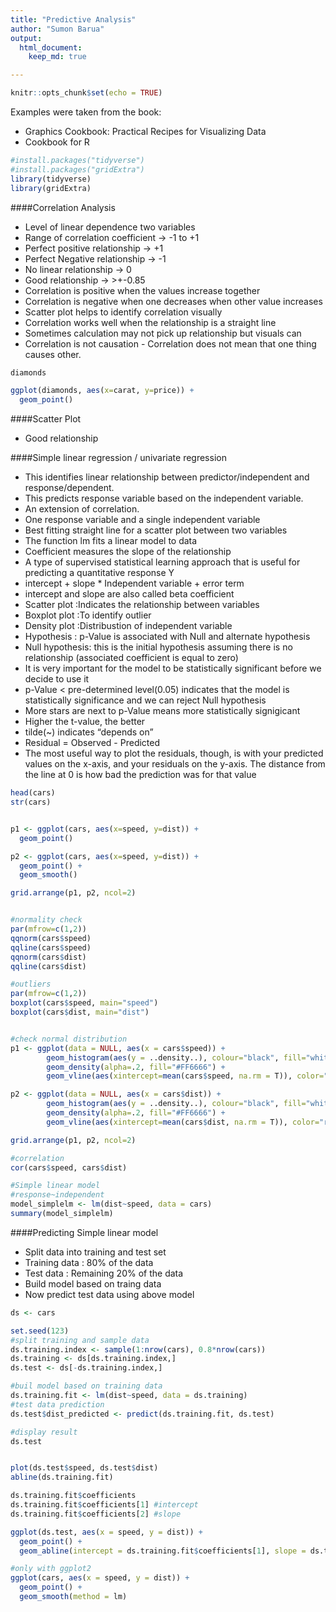```yaml
---
title: "Predictive Analysis"
author: "Sumon Barua"
output:
  html_document:
    keep_md: true

---
```

  
```r
knitr::opts_chunk$set(echo = TRUE)
```

Examples were taken from the book: 
  
  * Graphics Cookbook: Practical Recipes for Visualizing Data
  * Cookbook for R


```r
#install.packages("tidyverse")
#install.packages("gridExtra")
library(tidyverse)
library(gridExtra)
```


####Correlation Analysis

* Level of linear dependence two variables
* Range of correlation coefficient -> -1 to +1
* Perfect positive relationship    -> +1
* Perfect Negative relationship    -> -1
* No linear relationship           -> 0
* Good relationship                -> >+-0.85
* Correlation is positive when the values increase together
* Correlation is negative when one decreases when other value increases
* Scatter plot helps to identify correlation visually
* Correlation works well when the relationship is a straight line
* Sometimes calculation may not pick up relationship but visuals can
* Correlation is not causation - Correlation does not mean that one thing causes other.

```r
diamonds

ggplot(diamonds, aes(x=carat, y=price)) +
  geom_point()

```

####Scatter Plot

* Good relationship



####Simple linear regression / univariate regression

* This identifies linear relationship between predictor/independent and response/dependent.
* This predicts response variable based on the independent variable.
* An extension of correlation.
* One response variable and a single independent variable
* Best fitting straight line for a scatter plot between two variables
* The function lm fits a linear model to data
* Coefficient measures the slope of the relationship
* A type of supervised statistical learning approach that is useful for predicting a quantitative response Y
* intercept + slope * Independent variable + error term
* intercept and slope are also called beta coefficient
* Scatter plot :Indicates the relationship between variables
* Boxplot plot :To identify outlier
* Density plot :Distribustion of independent variable
* Hypothesis : p-Value is associated with Null and alternate hypothesis
* Null hypothesis: this is the initial hypothesis assuming there is no relationship (associated coefficient is equal to zero)
* It is very important for the model to be statistically significant before we decide to use it
* p-Value < pre-determined level(0.05) indicates that the model is statistically significance and we can reject Null hypothesis
* More stars are next to p-Value means more statistically signigicant
* Higher the t-value, the better
* tilde(~) indicates "depends on"
* Residual = Observed - Predicted
* The most useful way to plot the residuals, though, is with your predicted values on the x-axis, and your residuals on the y-axis. The distance from the line at 0 is how bad the prediction was for that value


```r
head(cars)
str(cars)


p1 <- ggplot(cars, aes(x=speed, y=dist)) +
  geom_point()

p2 <- ggplot(cars, aes(x=speed, y=dist)) +
  geom_point() +
  geom_smooth()

grid.arrange(p1, p2, ncol=2)


#normality check
par(mfrow=c(1,2))
qqnorm(cars$speed)
qqline(cars$speed)
qqnorm(cars$dist)
qqline(cars$dist)

#outliers
par(mfrow=c(1,2))
boxplot(cars$speed, main="speed")
boxplot(cars$dist, main="dist")


#check normal distribution
p1 <- ggplot(data = NULL, aes(x = cars$speed)) +
        geom_histogram(aes(y = ..density..), colour="black", fill="white") +
        geom_density(alpha=.2, fill="#FF6666") +
        geom_vline(aes(xintercept=mean(cars$speed, na.rm = T)), color="red", linetype="dashed", size=1)

p2 <- ggplot(data = NULL, aes(x = cars$dist)) +
        geom_histogram(aes(y = ..density..), colour="black", fill="white") +
        geom_density(alpha=.2, fill="#FF6666") +
        geom_vline(aes(xintercept=mean(cars$dist, na.rm = T)), color="red", linetype="dashed", size=1)

grid.arrange(p1, p2, ncol=2)

#correlation
cor(cars$speed, cars$dist)

#Simple linear model
#response~independent
model_simplelm <- lm(dist~speed, data = cars)
summary(model_simplelm)

```

####Predicting Simple linear model

* Split data into training and test set
* Training data : 80% of the data
* Test data : Remaining 20% of the data
* Build model based on traing data
* Now predict test data using above model

```r
ds <- cars

set.seed(123)
#split training and sample data
ds.training.index <- sample(1:nrow(cars), 0.8*nrow(cars))
ds.training <- ds[ds.training.index,]
ds.test <- ds[-ds.training.index,]

#buil model based on training data
ds.training.fit <- lm(dist~speed, data = ds.training)
#test data prediction
ds.test$dist_predicted <- predict(ds.training.fit, ds.test)

#display result
ds.test


plot(ds.test$speed, ds.test$dist)
abline(ds.training.fit)

ds.training.fit$coefficients
ds.training.fit$coefficients[1] #intercept
ds.training.fit$coefficients[2] #slope

ggplot(ds.test, aes(x = speed, y = dist)) +
  geom_point() +
  geom_abline(intercept = ds.training.fit$coefficients[1], slope = ds.training.fit$coefficients[2])

#only with ggplot2
ggplot(cars, aes(x = speed, y = dist)) +
  geom_point() +
  geom_smooth(method = lm)

```
